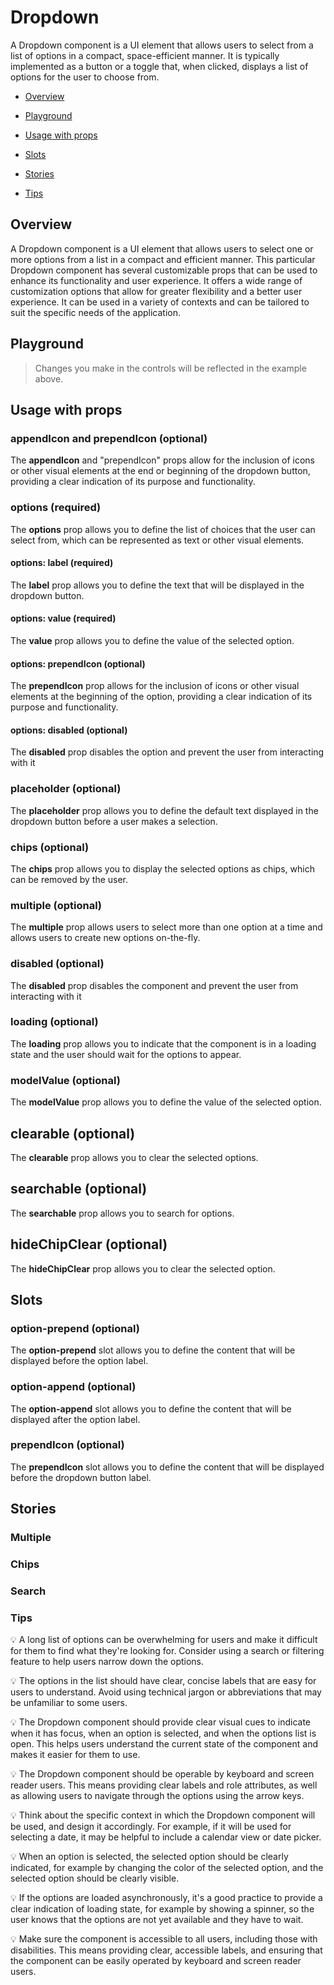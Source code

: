

<Meta of={DropdownStories} />

# Dropdown

A Dropdown component is a UI element that allows users to select from a list of options in a compact, space-efficient manner. It is typically implemented as a button or a toggle that, when clicked, displays a list of options for the user to choose from.

- [Overview](#overview)

- [Playground](#playground)

- [Usage with props](#usage)

- [Slots](#slots)

- [Stories](#stories)

- [Tips](#tips)

## Overview <a id="overview" />

A Dropdown component is a UI element that allows users to select one or more options from a list in a compact and efficient manner. This particular Dropdown component has several customizable props that can be used to enhance its functionality and user experience.
It offers a wide range of customization options that allow for greater flexibility and a better user experience. It can be used in a variety of contexts and can be tailored to suit the specific needs of the application.

<Canvas>
  <Story of={DropdownStories.Overview} />
</Canvas>

## Playground <a id="playground" />

> Changes you make in the controls will be reflected in the example above.

<Controls
  of={DropdownStories.Overview}
  exclude={/^(click|prepend-icon|append-icon|option-prepend|update.*|on.*)$/}
/>

## Usage with props <a id="usage" />

### appendIcon and prependIcon (optional)

The **appendIcon** and "prependIcon" props allow for the inclusion of icons or other visual elements at the end or beginning of the dropdown button, providing a clear indication of its purpose and functionality.

### options (required)

The **options** prop allows you to define the list of choices that the user can select from, which can be represented as text or other visual elements.

#### options: label (required)

The **label** prop allows you to define the text that will be displayed in the dropdown button.

#### options: value (required)

The **value** prop allows you to define the value of the selected option.

#### options: prependIcon (optional)

The **prependIcon** prop allows for the inclusion of icons or other visual elements at the beginning of the option, providing a clear indication of its purpose and functionality.

#### options: disabled (optional)

The **disabled** prop disables the option and prevent the user from interacting with it

### placeholder (optional)

The **placeholder** prop allows you to define the default text displayed in the dropdown button before a user makes a selection.

### chips (optional)

The **chips** prop allows you to display the selected options as chips, which can be removed by the user.

### multiple (optional)

The **multiple** prop allows users to select more than one option at a time and allows users to create new options on-the-fly.

### disabled (optional)

The **disabled** prop disables the component and prevent the user from interacting with it

### loading (optional)

The **loading** prop allows you to indicate that the component is in a loading state and the user should wait for the options to appear.

### modelValue (optional)

The **modelValue** prop allows you to define the value of the selected option.

## clearable (optional)

The **clearable** prop allows you to clear the selected options.

## searchable (optional)

The **searchable** prop allows you to search for options.

## hideChipClear (optional)

The **hideChipClear** prop allows you to clear the selected option.

## Slots <a id="slots" />

### option-prepend (optional)

The **option-prepend** slot allows you to define the content that will be displayed before the option label.

### option-append (optional)

The **option-append** slot allows you to define the content that will be displayed after the option label.

### prependIcon (optional)

The **prependIcon** slot allows you to define the content that will be displayed before the dropdown button label.

## Stories <a id="stories" />

### Multiple

<Canvas>
  <Story of={DropdownStories.Multiple} />
</Canvas>

### Chips

<Canvas>
  <Story of={DropdownStories.Chips} />
</Canvas>

### Search

<Canvas>
  <Story of={DropdownStories.Search} />
</Canvas>

### Tips <a id="tips" />

💡 A long list of options can be overwhelming for users and make it difficult for them to find what they're looking for. Consider using a search or filtering feature to help users narrow down the options.

💡 The options in the list should have clear, concise labels that are easy for users to understand. Avoid using technical jargon or abbreviations that may be unfamiliar to some users.

💡 The Dropdown component should provide clear visual cues to indicate when it has focus, when an option is selected, and when the options list is open. This helps users understand the current state of the component and makes it easier for them to use.

💡 The Dropdown component should be operable by keyboard and screen reader users. This means providing clear labels and role attributes, as well as allowing users to navigate through the options using the arrow keys.

💡 Think about the specific context in which the Dropdown component will be used, and design it accordingly. For example, if it will be used for selecting a date, it may be helpful to include a calendar view or date picker.

💡 When an option is selected, the selected option should be clearly indicated, for example by changing the color of the selected option, and the selected option should be clearly visible.

💡 If the options are loaded asynchronously, it's a good practice to provide a clear indication of loading state, for example by showing a spinner, so the user knows that the options are not yet available and they have to wait.

💡 Make sure the component is accessible to all users, including those with disabilities. This means providing clear, accessible labels, and ensuring that the component can be easily operated by keyboard and screen reader users.

